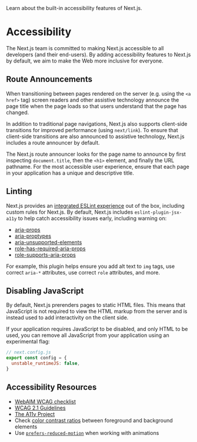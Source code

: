 <PageMeta>
   Learn about the built-in accessibility features of Next.js.
</PageMeta>

# Accessibility

The Next.js team is committed to making Next.js accessible to all developers (and their end-users). By adding accessibility features to Next.js by default, we aim to make the Web more inclusive for everyone.

## Route Announcements

When transitioning between pages rendered on the server (e.g. using the `<a href>` tag) screen readers and other assistive technology announce the page title when the page loads so that users understand that the page has changed.

In addition to traditional page navigations, Next.js also supports client-side transitions for improved performance (using `next/link`). To ensure that client-side transitions are also announced to assistive technology, Next.js includes a route announcer by default.

The Next.js route announcer looks for the page name to announce by first inspecting `document.title`, then the `<h1>` element, and finally the URL pathname. For the most accessible user experience, ensure that each page in your application has a unique and descriptive title.

## Linting

Next.js provides an [integrated ESLint experience](/docs/basic-features/eslint.md) out of the box, including custom rules for Next.js. By default, Next.js includes `eslint-plugin-jsx-a11y` to help catch accessibility issues early, including warning on:

- [aria-props](https://github.com/jsx-eslint/eslint-plugin-jsx-a11y/blob/HEAD/docs/rules/aria-props.md?rgh-link-date=2021-06-04T02%3A10%3A36Z)
- [aria-proptypes](https://github.com/jsx-eslint/eslint-plugin-jsx-a11y/blob/HEAD/docs/rules/aria-proptypes.md?rgh-link-date=2021-06-04T02%3A10%3A36Z)
- [aria-unsupported-elements](https://github.com/jsx-eslint/eslint-plugin-jsx-a11y/blob/HEAD/docs/rules/aria-unsupported-elements.md?rgh-link-date=2021-06-04T02%3A10%3A36Z)
- [role-has-required-aria-props](https://github.com/jsx-eslint/eslint-plugin-jsx-a11y/blob/HEAD/docs/rules/role-has-required-aria-props.md?rgh-link-date=2021-06-04T02%3A10%3A36Z)
- [role-supports-aria-props](https://github.com/jsx-eslint/eslint-plugin-jsx-a11y/blob/HEAD/docs/rules/role-supports-aria-props.md?rgh-link-date=2021-06-04T02%3A10%3A36Z)

For example, this plugin helps ensure you add alt text to `img` tags, use correct `aria-*` attributes, use correct `role` attributes, and more.

## Disabling JavaScript

By default, Next.js prerenders pages to static HTML files. This means that JavaScript is not required to view the HTML markup from the server and is instead used to add interactivity on the client side.

If your application requires JavaScript to be disabled, and only HTML to be used, you can remove all JavaScript from your application using an experimental flag:

```js
// next.config.js
export const config = {
  unstable_runtimeJS: false,
}
```

## Accessibility Resources

- [WebAIM WCAG checklist](https://webaim.org/standards/wcag/checklist)
- [WCAG 2.1 Guidelines](https://www.w3.org/TR/WCAG21/)
- [The A11y Project](https://www.a11yproject.com/)
- Check [color contrast ratios](https://developer.mozilla.org/en-US/docs/Web/Accessibility/Understanding_WCAG/Perceivable/Color_contrast) between foreground and background elements
- Use [`prefers-reduced-motion`](https://web.dev/prefers-reduced-motion/) when working with animations

